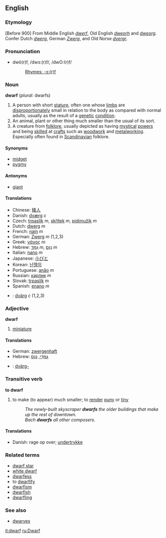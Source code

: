 ==English==
===Etymology===
[Before 900] From Middle English ''[[dwerf]]'', Old English ''[[dweorh]]'' and ''[[dweorg]]''. Confer Dutch ''[[dwerg]]'', German ''[[Zwerg]]'', and Old Norse ''[[dvergr]]''.

=== Pronunciation ===
*dwô(r)f, /dwɔː(r)f/, /dwO:(r)f/
*:[[Rhymes:English:-ɔː(r)f|Rhymes: -ɔː(r)f]]

===Noun===
'''dwarf''' (''plural:'' dwarfs)
#A person with short [[stature]], often one whose [[limb]]s are [[disproportionate]]ly small in relation to the body as compared with normal adults, usually as the result of a [[genetic]] [[condition]].
#An animal, plant or other thing much smaller than the usual of its sort.
#A creature from [[folklore]], usually depicted as having [[mystical]] [[power]]s and being [[skill]]ed at [[craft]]s such as [[woodwork]] and [[metalworking]]. Especially often found in [[Scandinavian]] folklore.

====Synonyms====
*[[midget]]
*[[pygmy]]

====Antonyms====
*[[giant]]

====Translations====
*Chinese: [[矮人]]
*Danish: [[dværg]] ''c''
*Czech: [[trpaslík]]  ''m'', [[skřítek]]  ''m'', [[pidimužík]]  ''m''
*Dutch: [[dwerg]] ''m''
*French: [[nain]] ''m''
*German: [[Zwerg]] ''m'' (1,2,3)
*Greek: [[νάνος]] ''m''
*Hebrew: [[גמד|גַמָּד]] ''m'', [[ננס|נַנָּס]] ''m''
*Italian: [[nano]] ''m''
*Japanese: [[小びと]]
*Korean: [[난쟁이]]
*Portuguese: [[anão]] ''m''
*Russian: [[карлик]] ''m''
*Slovak: [[trpaslík]]  ''m''
*Spanish: [[enano]] ''m''
*{{sv}}: [[dvärg]] ''c'' (1,2,3)

===Adjective===
'''dwarf'''

#[[miniature]]

====Translations====
*German: [[zwergenhaft]]
*Hebrew: [[גמדי|גַמָּדִי]], [[ננס|נַנָּס]]
*{{sv}}: [[dvärg-]]

===Transitive verb===
'''to dwarf'''

#to make (to appear) much smaller; to [[render]] [[puny]] or [[tiny]]
#:''The newly-built skyscraper '''dwarfs''' the older buildings that make up the rest of downtown.''
#:''Bach '''dwarfs''' all other composers.''

====Translations====
*Danish: rage op over; [[undertrykke]]

===Related terms===
*[[dwarf star]]
*[[white dwarf]]
*[[dwarfess]]
*to [[dwarfify]]
*[[dwarfism]]
*[[dwarfish]]
*[[dwarfling]]

===See also===
*[[dwarves]]

[[it:dwarf]]
[[ru:Dwarf]]